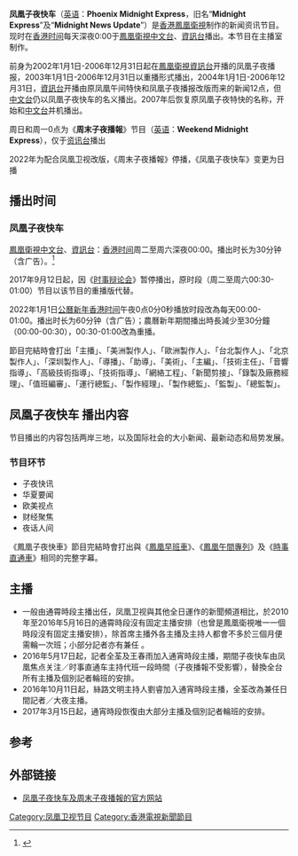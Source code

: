 {{電視節目信息框
| 名稱       = 凤凰子夜快车<br>{{lang|en|Phoenix Midnight Express}}
| 圖片       = [[File:子夜快车.jpg|300px]]
| 類型       = 新闻
| 主持       = [[李科夫|李科夫]]／[[姜聲揚|姜聲揚]]<br>（'''[[時事直通車|時事直通車]]男主播'''）
| 地區       = {{HK}}
| 語言       = [[普通话|普通话]]
| 製片人     = [[鳳凰衛視|鳳凰衛視]]新闻部
| 每集長     = 60分钟（含广告）<br>30分鐘（春節間）
| 電視網     = [[鳳凰衛視|鳳凰衛視]][[鳳凰衛視中文台|中文台]]、[[鳳凰衛視資訊台|資訊台]]
| 視頻制式   = <small>'''2004年1月1日至2013年'''</small><br/>[[576i|576i]] [[縱橫比_(圖像)|4:3]]<br/><small>'''2013年至2013年12月31日'''</small><br/>[[576i|576i]] [[縱橫比_(圖像)|4:3]]（[[標清|標清]]）<br/>[[1080i|1080i50]] [[縱橫比_(圖像)|16:9]]（[[高清電視|高清]]）<br/><small>'''2014年1月2日至今'''</small><br/>[[576i|576i]] [[縱橫比_(圖像)|16:9]]（[[標清|標清]]）<br/>[[1080i|1080i50]] [[縱橫比_(圖像)|16:9]]（[[高清電視|高清]]）
| 音頻制式   = 立體聲
| 首播地區   ={{HK}}
| 開始       = 2004年1月1日
| 結束       =
| 官方網站   = http://phtv.ifeng.com/program/fhzykc/
| 製作網站   = http://v.ifeng.com/vlist/tv/fhzykc/all/0/1/detail.shtml
}}
{{UTC+8}}
'''凤凰子夜快车'''（[[英语|英语]]：'''Phoenix Midnight Express'''，旧名“'''Midnight Express'''”及“'''Midnight News Update'''”）是[[香港|香港]][[鳳凰衛視|鳳凰衛視]]制作的新闻资讯节目。现时在[[香港时间|香港时间]]每天深夜0:00于[[鳳凰衛視|鳳凰衛視]][[鳳凰衛視中文台|中文台]]、[[鳳凰衛視資訊台|資訊台]]播出。本节目在主播室制作。

前身为2002年1月1日-2006年12月31日起在[[鳳凰衛視資訊台|鳳凰衛視資訊台]]开播的凤凰子夜播报，2003年1月1日-2006年12月31日以重播形式播出，2004年1月1日-2006年12月31日，[[鳳凰衛視資訊台|資訊台]]开播由原凤凰午间特快和凤凰子夜播报改版而来的新闻12点，但[[鳳凰衛視中文台|中文台]]仍以凤凰子夜快车的名义播出。2007年后恢复原凤凰子夜特快的名称，开始和[[鳳凰衛視中文台|中文台]]并机播出。

周日和周一0点为《'''周末子夜播報'''》节目（[[英语|英语]]：'''Weekend Midnight Express'''），仅于[[凤凰卫视资讯台|资讯台]]播出

2022年为配合凤凰卫视改版，《周末子夜播報》停播，《凤凰子夜快车》变更为日播

==播出时间==
===凤凰子夜快车===
[[鳳凰衛視|鳳凰衛視]][[鳳凰衛視中文台|中文台]]、[[鳳凰衛視資訊台|資訊台]]：[[香港时间|香港时间]]周二至周六深夜00:00。播出时长为30分钟（含广告）。<ref>{{cite web | url=http://phtv.ifeng.com/epg/ | title=凤凰卫视节目单 | publisher=凤凰卫视 | accessdate=2014-05-11 | archive-date=2013-07-14 | archive-url=https://web.archive.org/web/20130714052031/http://phtv.ifeng.com/epg/ | dead-url=yes }}</ref>

2017年9月12日起，因《[[时事辩论会|时事辩论会]]》暂停播出，原时段（周二至周六00:30-01:00）节目以该节目的重播版代替。

2022年1月1日[[元旦|公曆新年]][[香港时间|香港时间]]午夜0点0分0秒播放时段改為每天00:00-01:00。播出时长为60分钟（含广告）；農曆新年期間播出時長減少至30分鐘（00:00-00:30），00:30-01:00改為重播。

節目完結時會打出「主播」、「美洲製作人」、「歐洲製作人」、「台北製作人」、「北京製作人」、「深圳製作人」、「導播」、「助導」、「美術」、「主編」、「技術主任」、「音響指導」、「高級技術指導」、「技術指導」、「網絡工程」、「新聞剪接」、「錄製及廠務經理」、「值班編審」、「運行總監」、「製作經理」、「製作總監」、「監製」、「總監製」。
==凤凰子夜快车 播出内容==
节目播出的内容包括两岸三地，以及国际社会的大小新闻、最新动态和局势发展。

=== 节目环节 ===
*子夜快讯
*华夏要闻
* 欧美视点
* 财经聚焦
* 夜话人间 
《鳳凰子夜快車》節目完結時會打出與《[[鳳凰早班車|鳳凰早班車]]》、《[[鳳凰午間專列|鳳凰午間專列]]》及《[[時事直通車|時事直通車]]》相同的完整字幕。

==主播==
* 一般由通霄時段主播出任，凤凰卫视與其他全日運作的新聞頻道相比，於2010年至2016年5月16日的通霄時段沒有固定主播安排（也曾是鳳凰衛視唯一一個時段沒有固定主播安排），除首席主播外各主播及主持人都會不多於三個月便需輪一次班；小部分記者亦有兼任<!--薩文於微博大鬧鳳凰編更失當-->。
* 2016年5月17日起，記者全荃及王春雨加入通宵時段主播，期間子夜快车由凤凰焦点关注／时事直通车主持代班一段時間（子夜播報不受影響），替換全台所有主播及個別記者輪班的安排。
* 2016年10月11日起，絲路文明主持人劉睿加入通宵時段主播，全荃改為兼任日間記者／大夜主播。
* 2017年3月15日起，通宵時段恢復由大部分主播及個別記者輪班的安排。

==参考==
{{reflist}}
==外部链接==
*[http://phtv.ifeng.com/program/fhzykc/ 凤凰子夜快车及周末子夜播報的官方网站]{{Wayback|url=http://phtv.ifeng.com/program/fhzykc/ |date=20140501131616 }}
[[Category:凤凰卫视节目|Category:凤凰卫视节目]]
[[Category:香港電視新聞節目|Category:香港電視新聞節目]]